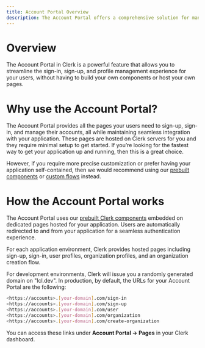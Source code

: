 ```yaml
---
title: Account Portal Overview
description: The Account Portal offers a comprehensive solution for managing user authentication and profile management in your web application and is the fastest way to add Clerk's authentication to your application with minimal code required.
---
```


# Overview

The Account Portal in Clerk is a powerful feature that allows you to streamline the sign-in, sign-up, and profile management experience for your users, without having to build your own components or host your own pages.

<Images 
  width={992}
  height={296}
  src="/docs/images/account-portal/account_portal_splash.png"
  alt="Account Portal"
/>

# Why use the Account Portal?

The Account Portal provides all the pages your users need to sign-up, sign-in, and manage their accounts, all while maintaining seamless integration with your application. These pages are hosted on Clerk servers for you and they require minimal setup to get started. If you’re looking for the fastest way to get your application up and running, then this is a great choice.

However, if you require more precise customization or prefer having your application self-contained, then we would recommend using our [prebuilt components](/docs/components/overview) or [custom flows](/docs/custom-flows/overview) instead.

# How the Account Portal works

The Account Portal uses our [prebuilt Clerk components](/docs/components/overview) embedded on dedicated pages hosted for your application. Users are automatically redirected to and from your application for a seamless authentication experience.

<Images 
  width={4259}
  height={2590}
  src="/docs/images/account-portal/account_portal_how_it_works.png"
  alt="How the Account Portal works"
/>

For each application environment, Clerk provides hosted pages including sign-up, sign-in, user profiles, organization profiles, and an organization creation flow.

For development environments, Clerk will issue you a randomly generated domain on "lcl.dev". In production, by default, the URLs for your Account Portal are the following:

```sh
<https://accounts>.[your-domain].com/sign-in
<https://accounts>.[your-domain].com/sign-up
<https://accounts>.[your-domain].com/user
<https://accounts>.[your-domain].com/organization
<https://accounts>.[your-domain].com/create-organization
```

You can access these links under **Account Portal -> Pages** in your Clerk dashboard.